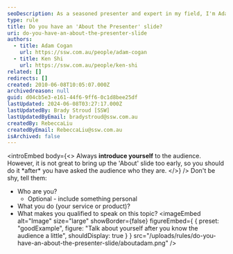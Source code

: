 ```yaml
---
seoDescription: As a seasoned presenter and expert in my field, I'm Adam Cogan, Co-Founder of SSW. With over [number] years of experience helping businesses grow through innovative solutions, I'll share insights on how to [briefly mention the topic].
type: rule
title: Do you have an 'About the Presenter' slide?
uri: do-you-have-an-about-the-presenter-slide
authors:
  - title: Adam Cogan
    url: https://ssw.com.au/people/adam-cogan
  - title: Ken Shi
    url: https://ssw.com.au/people/ken-shi
related: []
redirects: []
created: 2010-06-08T10:05:07.000Z
archivedreason: null
guid: d04cb5e3-e161-44f6-9ff6-0c1d8bee25df
lastUpdated: 2024-06-08T03:27:17.000Z
lastUpdatedBy: Brady Stroud [SSW]
lastUpdatedByEmail: bradystroud@ssw.com.au
createdBy: RebeccaLiu
createdByEmail: RebeccaLiu@ssw.com.au
isArchived: false
---
```


<introEmbed
  body={<>
Always **introduce yourself** to the audience. However, it is not great to bring up the 'About' slide too early, so you should do it \*after\* you have asked the audience who they are.
  </>}
/>
Don't be shy, tell them:

- Who are you?
  - Optional - include something personal
- What you do (your service or product)?
- What makes you qualified to speak on this topic?
<imageEmbed
  alt="Image"
  size="large"
  showBorder={false}
  figureEmbed={ {
    preset: "goodExample",
    figure: "Talk about yourself after you know the audience a little",
    shouldDisplay: true
  } }
  src="/uploads/rules/do-you-have-an-about-the-presenter-slide/aboutadam.png"
/>
